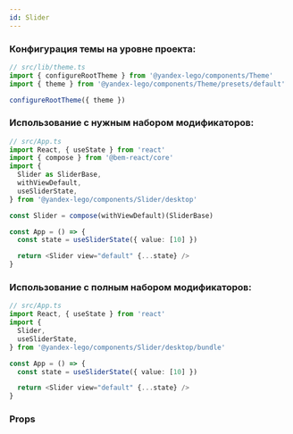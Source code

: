 ```yaml
---
id: Slider
---
```



### Конфигурация темы на уровне проекта:

```ts
// src/lib/theme.ts
import { configureRootTheme } from '@yandex-lego/components/Theme'
import { theme } from '@yandex-lego/components/Theme/presets/default'

configureRootTheme({ theme })
```

### Использование с нужным набором модификаторов:

```ts
// src/App.ts
import React, { useState } from 'react'
import { compose } from '@bem-react/core'
import {
  Slider as SliderBase,
  withViewDefault,
  useSliderState,
} from '@yandex-lego/components/Slider/desktop'

const Slider = compose(withViewDefault)(SliderBase)

const App = () => {
  const state = useSliderState({ value: [10] })

  return <Slider view="default" {...state} />
}
```

### Использование с полным набором модификаторов:

```ts
// src/App.ts
import React, { useState } from 'react'
import {
  Slider,
  useSliderState,
} from '@yandex-lego/components/Slider/desktop/bundle'

const App = () => {
  const state = useSliderState({ value: [10] })

  return <Slider view="default" {...state} />
}
```

### Props

<PropsTable props={sliderProps} />
